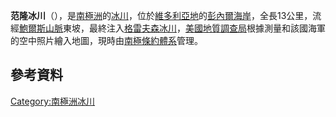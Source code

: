 {{coord|71|1|S|163|24|E|display=title}}

'''范隆冰川'''（{{lang-en|Van Loon Glacier}}），是[[南極洲|南極洲]]的[[冰川|冰川]]，位於[[維多利亞地|維多利亞地]]的[[彭內爾海岸|彭內爾海岸]]，全長13公里，流經[[鮑爾斯山脈|鮑爾斯山脈]]東坡，最終注入[[格雷夫森冰川|格雷夫森冰川]]，[[美國地質調查局|美國地質調查局]]根據測量和該國海軍的空中照片繪入地圖，現時由[[南極條約體系|南極條約體系]]管理。

==參考資料==
{{usgs-gazetteer}}

{{Antarctica-geo-stub}}
[[Category:南極洲冰川|Category:南極洲冰川]]